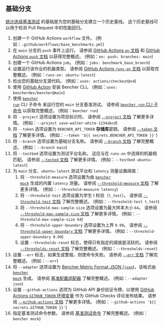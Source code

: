 
## 基础分支

[统计连续基准测试][statistical continuous benchmarking] 的基础是为您的基础分支建立一个历史基线。
这个历史基线可以用于检测 Pull Request 中的性能回归。

<BaseBranchCode />

1. 创建一个 GitHub Actions `workflow` 文件。
   (例如：`.github/workflows/base_benchmarks.yml`)
2. 在 `main` 分支的 `push` 事件上运行。
   请参阅 [GitHub Actions `on` 文档][github actions on] 和 [GitHub Actions `push` 文档][github actions push] 以获得完整概述。
   (例如：`on: push: branches: main`)
3. 创建一个 GitHub Actions `job`。
   (例如：`jobs: benchmark_base_branch`)
4. 设置运行该作业的机器类型。
   请参阅 [GitHub Actions `runs-on` 文档][github actions runs-on] 以获取完整概述。
   (例如：`runs-on: ubuntu-latest`)
5. 检出您的基础分支源代码。
   (例如：`uses: actions/checkout@v4`)
6. 使用 [GitHub Action][bencher cli github action] 安装 Bencher CLI。
   (例如：`uses: bencherdev/bencher@main`)
7. 使用 <code><a href="/zh/docs/explanation/bencher-run/">bencher run</a></code> CLI 子命令
   来运行您的 `main` 分支基准测试。
   请参阅 [ `bencher run` CLI 子命令][bencher run] 以获取完整概述。
   (例如：`bencher run`)
8. 将 `--project` 选项设置为项目标识符。
   请参阅 [ `--project` 文档][project option] 了解更多详情。
   (例如：`--project save-walter-white-1234abcd`)
9. 将 `--token` 选项设置为 `BENCHER_API_TOKEN` **存储库**密钥。
   请参阅 [ `--token` 文档][token option] 了解更多详情。
   (例如：`--token '${{ secrets.BENCHER_API_TOKEN }}'`)
10. 将 `--branch` 选项设置为基础分支名称。
   请参阅 [ `--branch` 文档][branch option] 了解完整概述。
   (例如：`--branch main`)
11. 将 `--testbed` 选项设置为测试平台名称。
    这应与在 `runs-on` 中选择的机器相匹配。
    请参阅 [ `--tested` 文档][testbed option] 了解更多详情。
    (例如：`--testbed ubuntu-latest`)
12. 为 `main` 分支、`ubuntu-latest` 测试平台和 `latency` 测量设置阈值：
    1. 将 `--threshold-measure` 选项设置为由 <code><a href="/zh/docs/reference/bencher-metric-format/#bencher-mock">bencher mock</a></code> 生成的内置 `latency` 测量。
    请参阅 [ `--threshold-measure` 文档][threshold measure option] 了解更多详情。
    (例如：`--threshold-measure latency`)
    2. 将 `--threshold-test` 选项设置为学生 t 检验（`t_test`）。
    请参阅 [ `--threshold-test` 文档][threshold test option] 了解完整概述。
    (例如：`--threshold-test t_test`)
    3. 将 `--threshold-max-sample-size` 选项设置为最大样本大小 `64`。
    请参阅 [ `--threshold-max-sample-size` 文档][threshold max sample size] 了解更多详情。
    (例如：`--threshold-max-sample-size 64`)
    4. 将 `--threshold-upper-boundary` 选项设置为上界 `0.99`。
    请参阅 [ `--threshold-upper-boundary` 文档][threshold upper boundary] 了解更多详情。
    (例如：`--threshold-upper-boundary 0.99`)
    5. 设置 `--thresholds-reset` 标志，使得只有指定的阈值是活跃的。
    请参阅 [ `--thresholds-reset` 文档][thresholds reset] 了解完整概述。
    (例如：`--thresholds-reset`)
13. 设置 `--err` 标志，如果生成警报，则使命令失败。
   请参阅 [ `--err` 文档][alert err] 了解完整概述。
   (例如：`--err`)
14. 将 `--adapter` 选项设置为 [Bencher Metric Format JSON (`json`)][bmf]，该格式由 <code><a href="/zh/docs/reference/bencher-metric-format/#bencher-mock">bencher mock</a></code> 生成。
   请参阅 [基准配置适配器][adapter json] 了解完整概述。
   (例如：`--adapter json`)
15. 设置 `--github-actions` 选项为 GitHub API 身份验证令牌，以使用 [GitHub Actions `GITHUB_TOKEN` 环境变量][github token] 作为 GitHub Checks 评论发布结果。
    请参阅 [ `--github-actions` 文档][github actions option] 了解更多详情。
    (例如：`--github-actions '${{ secrets.GITHUB_TOKEN }}'`)
16. 指定基准测试命令参数。
   请参阅 [基准测试命令][command argument] 了解完整概述。
   (例如：`bencher mock`)

[github actions on]: https://docs.github.com/en/actions/using-workflows/workflow-syntax-for-github-actions#on
[github actions push]: https://docs.github.com/en/webhooks/webhook-events-and-payloads#push
[github actions runs-on]: https://docs.github.com/en/actions/using-workflows/workflow-syntax-for-github-actions#jobsjob_idruns-on
[bencher cli github action]: https://github.com/marketplace/actions/bencher-cli
[github token]: https://docs.github.com/en/actions/security-guides/automatic-token-authentication

[statistical continuous benchmarking]: /zh/docs/how-to/track-benchmarks/#statistical-continuous-benchmarking
[bencher run]: /zh/docs/explanation/bencher-run/
[project option]: /zh/docs/explanation/bencher-run/#--project-project
[token option]: /zh/docs/explanation/bencher-run/#--token-token
[branch option]: /zh/docs/explanation/branch-selection/#--branch-branch
[testbed option]: /zh/docs/explanation/bencher-run/#--testbed-testbed
[threshold measure option]: /zh/docs/explanation/thresholds/#--threshold-measure-measure
[threshold test option]: /zh/docs/explanation/thresholds/#--threshold-test-test
[threshold max sample size]: /zh/docs/explanation/thresholds/#--threshold-max-sample-size-size
[threshold upper boundary]: /zh/docs/explanation/thresholds/#--threshold-upper-boundary-boundary
[thresholds reset]: /zh/docs/explanation/thresholds/#--thresholds-reset
[alert err]: /zh/docs/explanation/thresholds/#--err
[bmf]: /zh/docs/reference/bencher-metric-format/
[adapter json]: /zh/docs/explanation/adapters/#-json
[github actions option]: /zh/docs/explanation/bencher-run/#--github-actions-github_token
[command argument]: /zh/docs/explanation/bencher-run/#benchmark-command